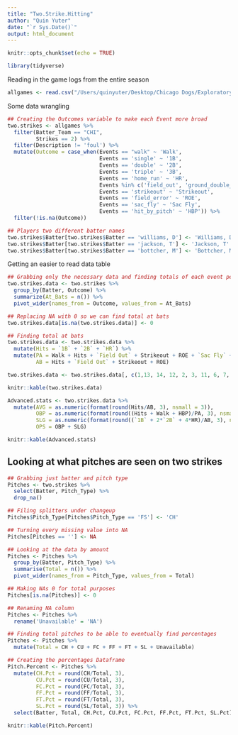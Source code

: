 ```yaml
---
title: "Two.Strike.Hitting"
author: "Quin Yuter"
date: "`r Sys.Date()`"
output: html_document
---
```


```r
knitr::opts_chunk$set(echo = TRUE)
```

```r
library(tidyverse)
```
Reading in the game logs from the entire season
```r
allgames <- read.csv("/Users/quinyuter/Desktop/Chicago Dogs/Exploratory Analytics/all_games_as_of_8_15 (1).csv")
```

Some data wrangling
```r
## Creating the Outcomes variable to make each Event more broad
two.strikes <- allgames %>%
  filter(Batter_Team == "CHI", 
         Strikes == 2) %>%
  filter(Description != 'foul') %>%
  mutate(Outcome = case_when(Events == "walk" ~ 'Walk', 
                             Events == 'single' ~ '1B',
                             Events == 'double' ~ '2B',
                             Events == 'triple' ~ '3B',
                             Events == 'home_run' ~ 'HR',
                             Events %in% c('field_out', 'ground_double_play') ~ 'Field Out', 
                             Events == 'strikeout' ~ 'Strikeout', 
                             Events == 'field_error' ~ 'ROE',
                             Events == 'sac_fly' ~ 'Sac Fly',
                             Events == 'hit_by_pitch' ~ 'HBP')) %>%
  filter(!is.na(Outcome))

## Players two different batter names
two.strikes$Batter[two.strikes$Batter == 'williams, D'] <- 'Williams, D'
two.strikes$Batter[two.strikes$Batter == 'jackson, T'] <- 'Jackson, T'
two.strikes$Batter[two.strikes$Batter == 'bottcher, M'] <- 'Bottcher, M'
```

Getting an easier to read data table
```r
## Grabbing only the necessary data and finding totals of each event per batter
two.strikes.data <- two.strikes %>%
  group_by(Batter, Outcome) %>%
  summarize(At_Bats = n()) %>%
  pivot_wider(names_from = Outcome, values_from = At_Bats)

## Replacing NA with 0 so we can find total at bats 
two.strikes.data[is.na(two.strikes.data)] <- 0

## Finding total at bats
two.strikes.data <- two.strikes.data %>%
  mutate(Hits = `1B` + `2B` + `HR`) %>%
  mutate(PA = Walk + Hits + `Field Out` + Strikeout + ROE + `Sac Fly` + HBP, 
         AB = Hits + `Field Out` + Strikeout + ROE)

two.strikes.data <- two.strikes.data[, c(1,13, 14, 12, 2, 3, 11, 6, 7, 4, 8, 5, 9, 10)]

knitr::kable(two.strikes.data)
```

```r
Advanced.stats <- two.strikes.data %>%
  mutate(AVG = as.numeric(format(round(Hits/AB, 3), nsmall = 3)), 
         OBP = as.numeric(format(round((Hits + Walk + HBP)/PA, 3), nsmall = 3)), 
         SLG = as.numeric(format(round((`1B` + 2*`2B` + 4*HR)/AB, 3), nsmall = 3)), 
         OPS = OBP + SLG)

knitr::kable(Advanced.stats)
```

## Looking at what pitches are seen on two strikes
```r
## Grabbing just batter and pitch type
Pitches <- two.strikes %>%
  select(Batter, Pitch_Type) %>%
  drop_na()

## Filing splitters under changeup
Pitches$Pitch_Type[Pitches$Pitch_Type == 'FS'] <- 'CH'

## Turning every missing value into NA
Pitches[Pitches == ''] <- NA

## Looking at the data by amount
Pitches <- Pitches %>%
  group_by(Batter, Pitch_Type) %>%
  summarise(Total = n()) %>%
  pivot_wider(names_from = Pitch_Type, values_from = Total)

## Making NAs 0 for total purposes
Pitches[is.na(Pitches)] <- 0

## Renaming NA column
Pitches <- Pitches %>%
  rename('Unavailable' = 'NA')

## Finding total pitches to be able to eventually find percentages
Pitches <- Pitches %>%
  mutate(Total = CH + CU + FC + FF + FT + SL + Unavailable)

## Creating the percentages Dataframe
Pitch.Percent <- Pitches %>%
  mutate(CH.Pct = round(CH/Total, 3), 
         CU.Pct = round(CU/Total, 3), 
         FC.Pct = round(FC/Total, 3), 
         FF.Pct = round(FF/Total, 3), 
         FT.Pct = round(FT/Total, 3), 
         SL.Pct = round(SL/Total, 3)) %>%
  select(Batter, Total, CH.Pct, CU.Pct, FC.Pct, FF.Pct, FT.Pct, SL.Pct)

knitr::kable(Pitch.Percent)

```


